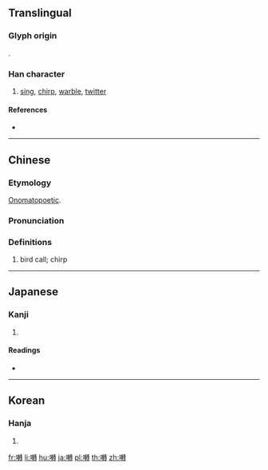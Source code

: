 {{character info/new}}
{{also|啭}}
==Translingual==
{{Han simplified forms|囀|𫝚|啭|ex=y}}

===Glyph origin===
{{Han etym}}
{{Han compound|口|轉|c1=s|c2=p|t1=mouse|t2=to shift|ls=psc}}.

===Han character===
{{Han char|rn=30|rad=口|as=18|sn=21|four=65043|canj=RJJI|ids=⿰口轉}}

# [[sing]], [[chirp]], [[warble]], [[twitter]]

====References====
* {{Han ref|kx=0214.300|dkj=04614|dj=0437.170|hdz=10705.180|uh=56C0|ud=22208|bh=C4DA|bd=50394}}

----

==Chinese==
{{zh-forms|s=啭}}

===Etymology===
[[onomatopoetic|Onomatopoetic]].

===Pronunciation===
{{zh-pron
|m=zhuàn
|c=zyun2,zyun3
|h=pfs=
|md=
|mn=
|w=
|mc=y
|oc=y
|cat=
}}

===Definitions===
{{zh-hanzi}}

# bird call; chirp

----

==Japanese==

===Kanji===
{{ja-kanji|grade=|rs=口18}}

# {{defn|lang=ja|sort=口18}}

====Readings====
* {{ja-readings|on=[[てん]] (ten)|kun=[[さえずる]] (saezuru)}}

----

==Korean==

===Hanja===
{{ko-hanja|hangeul=전|rv=jeon|mr=chŏn}}

# {{defn|lang=ko|sort=口18}}

[[fr:囀]]
[[li:囀]]
[[hu:囀]]
[[ja:囀]]
[[pl:囀]]
[[th:囀]]
[[zh:囀]]